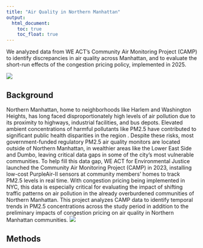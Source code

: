 ```yaml
---
title: "Air Quality in Northern Manhattan"
output: 
  html_document:
    toc: true
    toc_float: true
---
```


We analyzed data from WE ACT's Community Air Monitoring Project (CAMP) to identify discrepancies in air quality across Manhattan, and to evaluate the short-run effects of the congestion pricing policy, implemented in 2025. 

![](image1.jpeg)



## Background

Northern Manhattan, home to neighborhoods like Harlem and Washington Heights, has long faced disproportionately high levels of air pollution due to its proximity to highways, industrial facilities, and bus depots. Elevated ambient concentrations of harmful pollutants like PM2.5 have contributed to significant public health disparities in the region . Despite these risks, most government-funded regulatory PM2.5 air quality monitors are located outside of Northern Manhattan, in wealthier areas like the Lower East Side and Dumbo, leaving critical data gaps in some of the city's most vulnerable communities. 
To help fill this data gap, WE ACT for Environmental Justice launched the Community Air Monitoring Project (CAMP) in 2023, installing low-cost PurpleAir-II sensors at community members’ homes to track PM2.5 levels in real time. With congestion pricing being  implemented in NYC, this data is especially critical for evaluating the impact of shifting traffic patterns on air pollution in the already overburdened communities of Northern Manhattan.
This project analyzes CAMP data to identify temporal trends in PM2.5 concentrations across the study period in addition to the preliminary impacts of congestion pricing on air quality in Northern Manhattan communities.
![](Sensor_locations.jpg)


## Methods 
